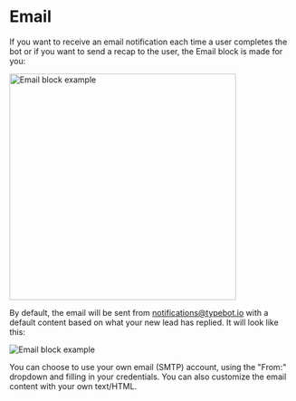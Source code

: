 
# Email

If you want to receive an email notification each time a user completes the bot or if you want to send a recap to the user, the Email block is made for you:

<img src="/img/integrations/email.png" width="400" alt="Email block example" />

By default, the email will be sent from notifications@typebot.io with a default content based on what your new lead has replied. It will look like this:

<img src="/img/integrations/default-email.png" alt="Email block example" />

You can choose to use your own email (SMTP) account, using the "From:" dropdown and filling in your credentials.
You can also customize the email content with your own text/HTML.
